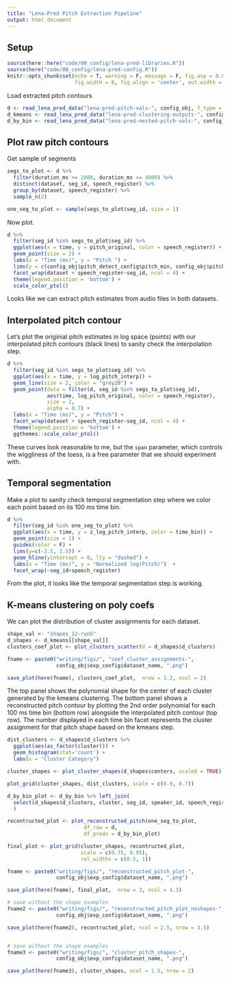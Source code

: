```yaml
---
title: "Lena-Pred Pitch Extraction Pipeline"
output: html_document
---
```


## Setup

```r
source(here::here("code/00_config/lena-pred-libraries.R"))
source(here("code/00_config/lena-pred-config.R"))
knitr::opts_chunk$set(echo = T, warning = F, message = F, fig.asp = 0.8, 
                      fig.width = 8, fig.align = 'center', out.width = "80%")
```

Load extracted pitch contours

```r
d <- read_lena_pred_data("lena-pred-pitch-vals-", config_obj, f_type = "rds", is_pitch = TRUE)
d_kmeans <- read_lena_pred_data("lena-pred-clustering-outputs-", config_obj, "rds", is_pitch = TRUE)
d_by_bin <- read_lena_pred_data("lena-pred-nested-pitch-vals-", config_obj, "rds", is_pitch = TRUE)
```

## Plot raw pitch contours

Get sample of segments

```r
segs_to_plot <- d %>% 
  filter(duration_ms >= 2000, duration_ms <= 4000) %>% 
  distinct(dataset, seg_id, speech_register) %>% 
  group_by(dataset, speech_register) %>% 
  sample_n(2) 

one_seg_to_plot <- sample(segs_to_plot$seg_id, size = 1)
```

Now plot.

```r
d %>% 
  filter(seg_id %in% segs_to_plot$seg_id) %>% 
  ggplot(aes(x = time, y = pitch_original, color = speech_register)) +
  geom_point(size = 2) +
  labs(x = "Time (ms)", y = "Pitch ") +
  lims(y = c(config_obj$pitch_detect_config$pitch_min, config_obj$pitch_detect_config$pitch_max)) +
  facet_wrap(dataset + speech_register~seg_id, ncol = 4) +
  theme(legend.position = 'bottom') +
  scale_color_ptol() 
```

Looks like we can extract pitch estimates from audio files in both datasets. 

## Interpolated pitch contour 

Let's plot the originial pitch estimates in log space (points) with our interpolated pitch contours (black lines) to sanity check the interpolation step. 

```r
d %>% 
  filter(seg_id %in% segs_to_plot$seg_id) %>% 
  ggplot(aes(x = time, y = log_pitch_interp)) +
  geom_line(size = 2, color = "grey20") +
  geom_point(data = filter(d, seg_id %in% segs_to_plot$seg_id), 
             aes(time, log_pitch_original, color = speech_register), 
             size = 2, 
             alpha = 0.7) +
  labs(x = "Time (ms)", y = "Pitch") +
  facet_wrap(dataset + speech_register~seg_id, ncol = 4) +
  theme(legend.position = 'bottom') +
  ggthemes::scale_color_ptol() 
```

These curves look reasonable to me, but the `span` parameter, which controls the wiggliness of the loess, is a free parameter that we should experiment with.

## Temporal segmentation 

Make a plot to sanity check temporal segmentation step where we color each point based on its 100 ms time bin.

```r
d %>% 
  filter(seg_id %in% one_seg_to_plot) %>% 
  ggplot(aes(x = time, y = z_log_pitch_interp, color = time_bin)) +
  geom_point(size = 1) +
  guides(color = F) +
  lims(y=c(-2.5, 2.5)) +
  geom_hline(yintercept = 0, lty = "dashed") +
  labs(x = "Time (ms)", y = "Normalized log(Pitch)")  +
  facet_wrap(~seg_id+speech_register) 
```

From the plot, it looks like the temporal segmentation step is working. 

## K-means clustering on poly coefs

We can plot the distribution of cluster assignments for each dataset. 

```r
shape_val <- "shapes_12-run5"
d_shapes <- d_kmeans[[shape_val]]
clusters_coef_plot <- plot_clusters_scatter(d = d_shapes$d_clusters)

fname <- paste0("writing/figs/", "coef_cluster_assignments-", 
                config_obj$exp_config$dataset_name, ".png")

save_plot(here(fname), clusters_coef_plot,  nrow = 1.2, ncol = 2)
```

The top panel shows the polynomial shape for the center of each cluster generated by the kmeans clustering. The bottom panel shows a reconstructed pitch contour by plotting the 2nd order polynomial for each 100 ms time bin (bottom row) alongside the interpolated pitch contour (top row). The number displayed in each time bin facet represents the cluster assignment for that pitch shape based on the kmeans step. 

```r
dist_clusters <- d_shapes$d_clusters %>% 
  ggplot(aes(as_factor(cluster))) +
  geom_histogram(stat='count') +
  labs(x = "Cluster Category")

cluster_shapes <- plot_cluster_shapes(d_shapes$centers, scaled = TRUE)

plot_grid(cluster_shapes, dist_clusters, scale = c(0.9, 0.7))
```


```r
d_by_bin_plot <- d_by_bin %>% left_join(
  select(d_shapes$d_clusters, cluster, seg_id, speaker_id, speech_register, time_bin_id)
  )

recontructed_plot <- plot_reconstructed_pitch(one_seg_to_plot, 
                         df_raw = d, 
                         df_preds = d_by_bin_plot) 

final_plot <- plot_grid(cluster_shapes, recontructed_plot, 
                        scale = c(0.75, 0.95), 
                        rel_widths = c(0.5, 1))

fname <- paste0("writing/figs/", "reconstructed_pitch_plot-", 
                config_obj$exp_config$dataset_name, ".png")

save_plot(here(fname), final_plot,  nrow = 3, ncol = 4.3)

# save without the shape examples
fname2 <- paste0("writing/figs/", "reconstructed_pitch_plot_noshapes-", 
                config_obj$exp_config$dataset_name, ".png")

save_plot(here(fname2), recontructed_plot, ncol = 2.5, nrow = 3.5)


# save without the shape examples
fname3 <- paste0("writing/figs/", "cluster_pitch_shapes-", 
                config_obj$exp_config$dataset_name, ".png")

save_plot(here(fname3), cluster_shapes, ncol = 1.5, nrow = 2)

```
